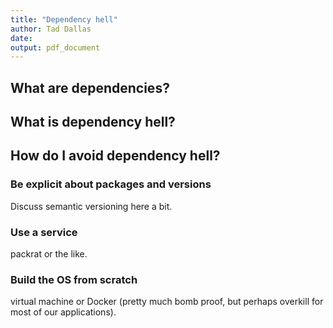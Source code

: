 ```yaml
---
title: "Dependency hell"
author: Tad Dallas
date: 
output: pdf_document
---
```



## What are dependencies?
















## What is dependency hell?
























## How do I avoid dependency hell?

### Be explicit about packages and versions

Discuss semantic versioning here a bit. 







### Use a service 

packrat or the like. 









### Build the OS from scratch

virtual machine or Docker (pretty much bomb proof, but perhaps overkill for most of our applications). 















##

















## 












## 

















